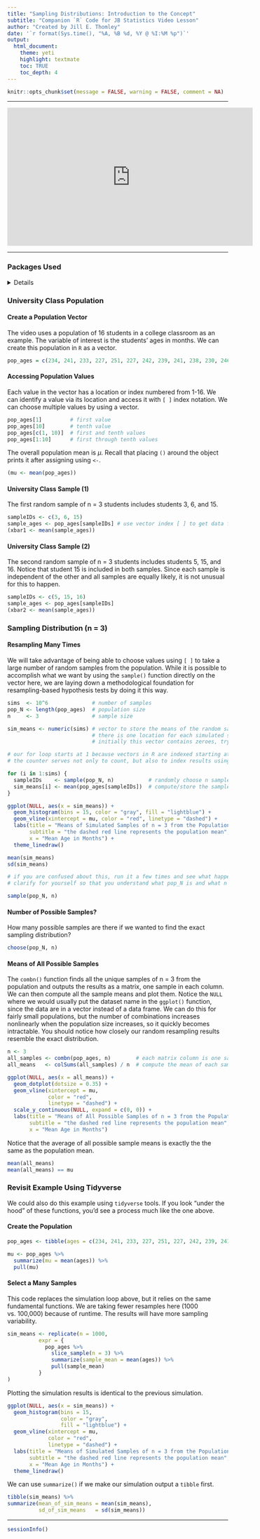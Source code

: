 ```yaml
---
title: "Sampling Distributions: Introduction to the Concept"
subtitle: "Companion `R` Code for JB Statistics Video Lesson"
author: "Created by Jill E. Thomley"
date: '`r format(Sys.time(), "%A, %B %d, %Y @ %I:%M %p")`'
output: 
  html_document: 
    theme: yeti
    highlight: textmate
    toc: TRUE
    toc_depth: 4
---
```


```r
knitr::opts_chunk$set(message = FALSE, warning = FALSE, comment = NA)
```

***
<iframe width="560" height="315" src="https://www.youtube.com/embed/Zbw-YvELsaM" frameborder="0" allow="accelerometer; autoplay; encrypted-media; gyroscope; picture-in-picture" allowfullscreen></iframe>
***

### Packages Used

<details>
```r
library(tidyverse)
library(combinat)  # required for combn() function
```
</details>

### University Class Population

#### Create a Population Vector

The video uses a population of 16 students in a college classroom as an example. The variable of interest is the students' ages in months. We can create this population in `R` as a vector. 

```r
pop_ages = c(234, 241, 233, 227, 251, 227, 242, 239, 241, 238, 230, 246, 231, 243, 238, 276)
```

#### Accessing Population Values 

Each value in the vector has a location or index numbered from 1-16. We can identify a value via its location and access it with `[ ]` index notation. We can choose multiple values by using a vector.

```r
pop_ages[1]         # first value
pop_ages[10]        # tenth value
pop_ages[c(1, 10)]  # first and tenth values
pop_ages[1:10]      # first through tenth values
```

The overall population mean is $\mu$. Recall that placing `()` around the object prints it after assigning using `<-`.

```r
(mu <- mean(pop_ages))
```

#### University Class Sample (1)

The first random sample of n = 3 students includes students 3, 6, and 15.

```r
sampleIDs <- c(3, 6, 15)
sample_ages <- pop_ages[sampleIDs] # use vector index [ ] to get data for sampled students
(xbar1 <- mean(sample_ages))
```

#### University Class Sample (2)

The second random sample of n = 3 students includes students 5, 15, and 16. Notice that student 15 is included in both samples. Since each sample is independent of the other and all samples are equally likely, it is not unusual for this to happen.

```r
sampleIDs <- c(5, 15, 16)
sample_ages <- pop_ages[sampleIDs]
(xbar2 <- mean(sample_ages))
```

### Sampling Distribution (n = 3)

#### Resampling Many Times

We will take advantage of being able to choose values using `[ ]` to take a large number of random samples from the population. While it is possible to accomplish what we want by using the `sample()` function directly on the vector here, we are laying down a methodological foundation for resampling-based hypothesis tests by doing it this way.

```r
sims  <- 10^6              # number of samples
pop_N <- length(pop_ages)  # population size
n     <- 3                 # sample size

sim_means <- numeric(sims) # vector to store the means of the random samples
                           # there is one location for each simulated sample
                           # initially this vector contains zeroes, try it!

# our for loop starts at 1 because vectors in R are indexed starting at one
# the counter serves not only to count, but also to index results using [i]

for (i in 1:sims) {
  sampleIDs    <- sample(pop_N, n)           # randomly choose n sample IDs
  sim_means[i] <- mean(pop_ages[sampleIDs])  # compute/store the sample mean
}
```

```r
ggplot(NULL, aes(x = sim_means)) +
  geom_histogram(bins = 15, color = "gray", fill = "lightblue") +
  geom_vline(xintercept = mu, color = "red", linetype = "dashed") +
  labs(title = "Means of Simulated Samples of n = 3 from the Population of Class Ages",
       subtitle = "the dashed red line represents the population mean",
       x = "Mean Age in Months") +
  theme_linedraw()
```

```r
mean(sim_means)
sd(sim_means)
```

```r
# if you are confused about this, run it a few times and see what happens
# clarify for yourself so that you understand what pop_N is and what n is

sample(pop_N, n)
```

#### Number of Possible Samples?

How many possible samples are there if we wanted to find the exact sampling distribution?

```r
choose(pop_N, n)
```

#### Means of All Possible Samples

The `combn()` function finds all the unique samples of n = 3 from the population and outputs the results as a matrix, one sample in each column. We can then compute all the sample means and plot them. Notice the `NULL` where we would usually put the dataset name in the `ggplot()` function, since the data are in a vector instead of a data frame. We can do this for fairly small populations, but the number of combinations increases nonlinearly when the population size increases, so it quickly becomes intractable. You should notice how closely our random resampling results resemble the exact distribution. 

```r
n <- 3
all_samples <- combn(pop_ages, n)        # each matrix column is one sample
all_means   <- colSums(all_samples) / n  # compute the mean of each sample

ggplot(NULL, aes(x = all_means)) +
  geom_dotplot(dotsize = 0.35) +
  geom_vline(xintercept = mu, 
             color = "red", 
             linetype = "dashed") +
  scale_y_continuous(NULL, expand = c(0, 0)) +
  labs(title = "Means of All Possible Samples of n = 3 from the Population of Class Ages",
       subtitle = "the dashed red line represents the population mean",
       x = "Mean Age in Months")
```

Notice that the average of all possible sample means is exactly the the same as the population mean.

```r
mean(all_means)
mean(all_means) == mu
```

### Revisit Example Using Tidyverse

We could also do this example using `tidyverse` tools. If you look "under the hood" of these functions, you'd see a process much like the one above.

#### Create the Population

```r
pop_ages <- tibble(ages = c(234, 241, 233, 227, 251, 227, 242, 239, 241, 238, 230, 246, 231, 243, 238, 276))
```

```r
mu <- pop_ages %>% 
  summarize(mu = mean(ages)) %>% 
  pull(mu)
```

#### Select a Many Samples

This code replaces the simulation loop above, but it relies on the same fundamental functions. We are taking fewer resamples here (1000 vs. 100,000) because of runtime. The results will have more sampling variability.

```r
sim_means <- replicate(n = 1000,
          expr = {
            pop_ages %>% 
              slice_sample(n = 3) %>% 
              summarize(sample_mean = mean(ages)) %>% 
              pull(sample_mean)
          }
)
```

Plotting the simulation results is identical to the previous simulation.

```r
ggplot(NULL, aes(x = sim_means)) +
  geom_histogram(bins = 15, 
                 color = "gray", 
                 fill = "lightblue") +
  geom_vline(xintercept = mu, 
             color = "red", 
             linetype = "dashed") +
  labs(title = "Means of Simulated Samples of n = 3 from the Population of Class Ages",
       subtitle = "the dashed red line represents the population mean",
       x = "Mean Age in Months") +
  theme_linedraw()
```

We can use `summarize()` if we make our simulation output a `tibble` first.

```r
tibble(sim_means) %>% 
summarize(mean_of_sim_means = mean(sim_means),
          sd_of_sim_means   = sd(sim_means))
```


***
```r
sessionInfo()
```
